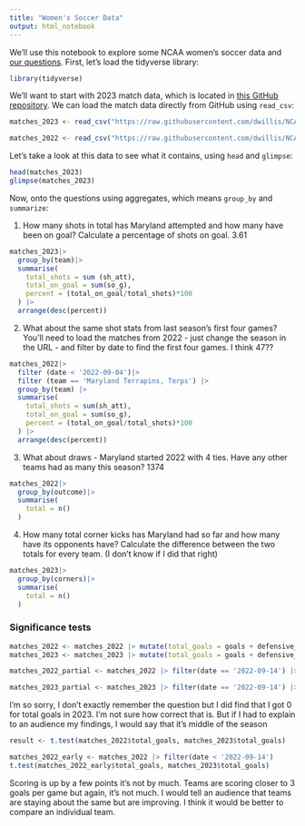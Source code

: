 ```yaml
---
title: "Women's Soccer Data"
output: html_notebook
---
```


We'll use this notebook to explore some NCAA women's soccer data and [our questions](https://docs.google.com/spreadsheets/d/1kTSrnl1URmcexIWLDMWqDnp3q-c2OS45uifnhjp10n4/edit#gid=0). First, let's load the tidyverse library:

```r
library(tidyverse)
```

We'll want to start with 2023 match data, which is located in [this GitHub repository](https://github.com/dwillis/NCAAWomensSoccerData). We can load the match data directly from GitHub using `read_csv`:


```r
matches_2023 <- read_csv("https://raw.githubusercontent.com/dwillis/NCAAWomensSoccerData/main/data/ncaa_womens_soccer_matchstats_2023.csv")

matches_2022 <- read_csv("https://raw.githubusercontent.com/dwillis/NCAAWomensSoccerData/main/data/ncaa_womens_soccer_matchstats_2022.csv")
```

Let's take a look at this data to see what it contains, using `head` and `glimpse`:

```r
head(matches_2023)
glimpse(matches_2023)
```

Now, onto the questions using aggregates, which means `group_by` and `summarize`:

1. How many shots in total has Maryland attempted and how many have been on goal? Calculate a percentage of shots on goal. 3.61

```r
matches_2023|>
  group_by(team)|>
  summarise(
    total_shots = sum (sh_att),
    total_on_goal = sum(so_g),
    percent = (total_on_goal/total_shots)*100
  ) |>
  arrange(desc(percent))
```

2. What about the same shot stats from last season's first four games? You'll need to load the matches from 2022 - just change the season in the URL - and filter by date to find the first four games. I think 47??

```r
matches_2022|>
  filter (date < '2022-09-04')|>
  filter (team == 'Maryland Terrapins, Terps') |>
  group_by(team) |>
  summarise(
    total_shots = sum(sh_att),
    total_on_goal = sum(so_g),
    percent = (total_on_goal/total_shots)*100
  ) |>
  arrange(desc(percent))
```


3. What about draws - Maryland started 2022 with 4 ties. Have any other teams had as many this season? 1374

```r
matches_2022|>
  group_by(outcome)|>
  summarise(
    total = n()
  )
```


4. How many total corner kicks has Maryland had so far and how many have its opponents have? Calculate the difference between the two totals for every team. (I don't know if I did that right)

```r
matches_2023|>
  group_by(corners)|>
  summarise(
    total = n()
  )
```


### Significance tests

```r
matches_2022 <- matches_2022 |> mutate(total_goals = goals + defensive_goals)
matches_2023 <- matches_2023 |> mutate(total_goals = goals + defensive_goals)

matches_2022_partial <- matches_2022 |> filter(date == '2022-09-14') |> summarise(sum(total_goals))

matches_2023_partial <- matches_2023 |> filter(date == '2022-09-14') |> summarise(sum(total_goals))
```


I'm so sorry, I don't exactly remember the question but I did find that I got 0 for total goals in 2023. I'm not sure how correct that is. But if I had to explain to an audience my findings, I would say that it's middle of the season 


```r
result <- t.test(matches_2022$total_goals, matches_2023$total_goals)

matches_2022_early <- matches_2022 |> filter(date < '2022-09-14')
t.test(matches_2022_early$total_goals, matches_2023$total_goals)
```


Scoring is up by a few points it's not by much. Teams are scoring closer to 3 goals per game but again, it's not much. I would tell an audience that teams are staying about the same but are improving. I think it would be better to compare an individual team. 
